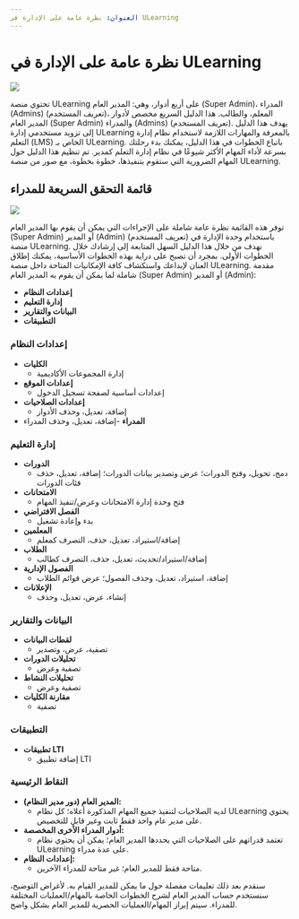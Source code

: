 --- 
العنوان: نظرة عامة على الإدارة في ULearning 
--- 


# نظرة عامة على الإدارة في ULearning

![](/img/ulearning/admin/overview01.png)

تحتوي منصة ULearning على أربع أدوار، وهي: المدير العام (Super Admin)، المدراء (Admins) (تعريف المستخدم)، المعلم، والطالب. هذا الدليل السريع مخصص لأدوار المدير العام (Super Admin) والمدراء (Admins) (تعريف المستخدم).
يهدف هذا الدليل إلى تزويد مستخدمي إدارة ULearning بالمعرفة والمهارات اللازمة لاستخدام نظام إدارة التعلم (LMS) الخاص بـ ULearning. باتباع الخطوات في هذا الدليل، يمكنك بدء رحلتك بسرعة لأداء المهام الأكثر شيوعًا في نظام إدارة التعلم كمدير.
تم تنظيم هذا الدليل حول المهام الضرورية التي ستقوم بتنفيذها، خطوة بخطوة، مع صور من منصة ULearning.

## قائمة التحقق السريعة للمدراء

![](/img/ulearning/admin/overview02.png)

توفر هذه القائمة نظرة عامة شاملة على الإجراءات التي يمكن أن يقوم بها المدير العام (Super Admin) أو المدير (Admin) (تعريف المستخدم) باستخدام وحدة الإدارة في منصة ULearning. نهدف من خلال هذا الدليل السهل المتابعة إلى إرشادك خلال الخطوات الأولى.
بمجرد أن تصبح على دراية بهذه الخطوات الأساسية، يمكنك إطلاق العنان لإبداعك واستكشاف كافة الإمكانيات المتاحة داخل منصة ULearning.
مقدمة شاملة لما يمكن أن يقوم به المدير العام (Super Admin) أو المدير (Admin):

-	**إعدادات النظام**
-	**إدارة التعليم**
-	**البيانات والتقارير**
-	**التطبيقات**
### إعدادات النظام
- **الكليات**
  -	إدارة المجموعات الأكاديمية
- **إعدادات الموقع**
  -	إعدادات أساسية لصفحة تسجيل الدخول
- **إعدادات الصلاحيات**
  -	إضافة، تعديل، وحذف الأدوار
- **المدراء**
  -إضافة، تعديل، وحذف المدراء
### إدارة التعليم
- **الدورات**
  -	دمج، تحويل، وفتح الدورات؛ عرض وتصدير بيانات الدورات؛ إضافة، تعديل، حذف فئات الدورات
- **الامتحانات**
  -	فتح وحدة إدارة الامتحانات وعرض/تنفيذ المهام
- **الفصل الافتراضي**
  -	بدء وإعادة تشغيل
- **المعلمين**
  -	إضافة/استيراد، تعديل، حذف، التصرف كمعلم
- **الطلاب**
  -	إضافة/استيراد/تحديث، تعديل، حذف، التصرف كطالب
- **الفصول الإدارية**
  -	إضافة، استيراد، تعديل، وحذف الفصول؛ عرض قوائم الطلاب
- **الإعلانات**
  -	إنشاء، عرض، تعديل، وحذف

### البيانات والتقارير
- **لقطات البيانات**
  -	تصفية، عرض، وتصدير
- **تحليلات الدورات**
  -	تصفية وعرض
- **تحليلات النشاط**
  -	تصفية وعرض
- **مقارنة الكليات**
  -	تصفية

### التطبيقات
- **تطبيقات LTI**
  -	إضافة تطبيق LTI

### النقاط الرئيسية

- **المدير العام (دور مدير النظام):**
  - لديه الصلاحيات لتنفيذ جميع المهام المذكورة أعلاه؛ كل نظام ULearning يحتوي على مدير عام واحد فقط ثابت وغير قابل للتخصيص.
- **أدوار المدراء الأخرى المخصصة:**
  - تعتمد قدراتهم على الصلاحيات التي يحددها المدير العام؛ يمكن أن يحتوي نظام ULearning على عدة مدراء.
- **إعدادات النظام:**
  - متاحة فقط للمدير العام؛ غير متاحة للمدراء الآخرين.

سنقدم بعد ذلك تعليمات مفصلة حول ما يمكن للمدير القيام به. لأغراض التوضيح، سنستخدم حساب المدير العام لشرح الخطوات الخاصة بالمهام/العمليات المختلفة للمدراء. سيتم إبراز المهام/العمليات الحصرية للمدير العام بشكل واضح.
